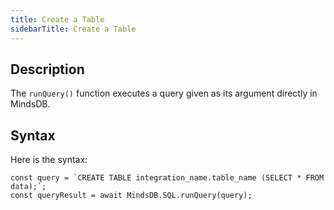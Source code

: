 ```yaml
---
title: Create a Table
sidebarTitle: Create a Table
---
```


## Description

The `runQuery()` function executes a query given as its argument directly in MindsDB.

## Syntax

Here is the syntax:

```
const query = `CREATE TABLE integration_name.table_name (SELECT * FROM data);`;
const queryResult = await MindsDB.SQL.runQuery(query);
```
